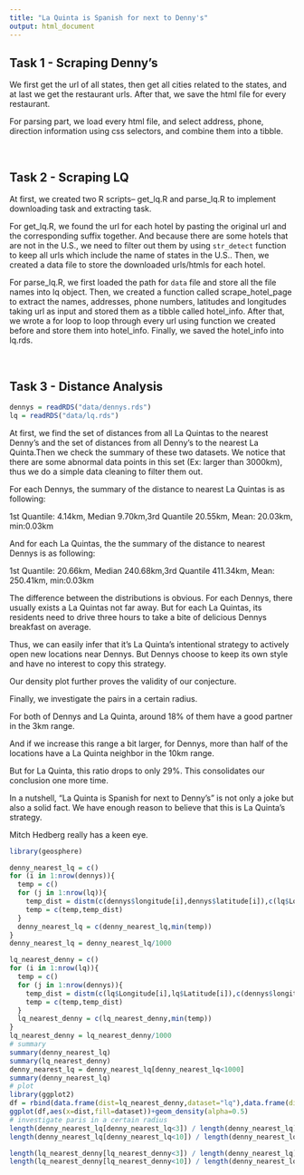 ```yaml
---
title: "La Quinta is Spanish for next to Denny's"
output: html_document
---
```



## Task 1 - Scraping Denny's

<!-- Detail your approach for scraping restaurant data from where2getit -->
We first get the url of all states, then get all cities related to the states, and at last we get the restaurant urls. After that, we save the html file for every restaurant.

For parsing part, we load every html file, and select address, phone, direction information using css selectors, and combine them into a tibble.

<br />

## Task 2 - Scraping LQ

At first, we created two R scripts-- get_lq.R and parse_lq.R to implement 
downloading task and extracting task. 

For get_lq.R, we found the url for each hotel by pasting the original url and 
the corresponding suffix together. And because there are some hotels that are 
not in the U.S., we need to filter out them by using `str_detect` function to 
keep all urls which include the name of states in the U.S.. Then, we created
a data file to store the downloaded urls/htmls for each hotel. 

For parse_lq.R, we first loaded the path for `data` file and store all the file
names into lq object. Then, we created a function called scrape_hotel_page to
extract the names, addresses, phone numbers, latitudes and longitudes taking 
url as input and stored them as a tibble called hotel_info. After that, we wrote
a for loop to loop through every url using function we created before and store 
them into hotel_info. Finally, we saved the hotel_info into lq.rds. 

<br />

## Task 3 -  Distance Analysis

```r
dennys = readRDS("data/dennys.rds")
lq = readRDS("data/lq.rds")
```

<!-- Detail your statistical analysis of the pairwise distance between Denny's and LQ's -->
At first, we find the set of distances from all La Quintas to the nearest Denny's and the set of distances from all Denny's to the nearest La Quinta.Then we check the summary of these two datasets. We notice that there are some abnormal data points in this set (Ex: larger than 3000km), thus we do a simple data cleaning to filter them out.

For each Dennys, the summary of the distance  to nearest La Quintas is as following:

1st Quantile: 4.14km, Median 9.70km,3rd Quantile 20.55km, Mean: 20.03km, min:0.03km

And for each La Quintas, the the summary of the distance  to nearest Dennys is as following:

1st Quantile: 20.66km, Median 240.68km,3rd Quantile 411.34km, Mean: 250.41km, min:0.03km

The difference between the distributions is obvious. For each Dennys, there usually exists a La Quintas not far away. But for each La Quintas, its residents need to drive three hours to take a bite of delicious Dennys breakfast on average.

Thus, we can easily infer that it's La Quinta's intentional strategy to actively open new locations near Dennys. But Dennys choose to keep its own style and have no interest to copy this strategy.

Our density plot further proves the validity of our conjecture.

Finally, we investigate the pairs in a certain radius. 

For both of Dennys and La Quinta, around 18% of them have a good partner in the 3km range.

And if we increase this range a bit larger, for Dennys, more than half of the locations have a La Quinta neighbor in the 10km range.

But for La Quinta, this ratio drops to only 29%. This consolidates our conclusion one more time.

In a nutshell, "La Quinta is Spanish for next to Denny's" is not only a joke but also a solid fact. We have enough reason to believe that this is La Quinta's strategy.

Mitch Hedberg really has a keen eye. 

```r
library(geosphere)

denny_nearest_lq = c()
for (i in 1:nrow(dennys)){
  temp = c()
  for (j in 1:nrow(lq)){
    temp_dist = distm(c(dennys$longitude[i],dennys$latitude[i]),c(lq$Longitude[j],lq$Latitude[j]),fun=distHaversine)
    temp = c(temp,temp_dist)
  }
  denny_nearest_lq = c(denny_nearest_lq,min(temp))
}
denny_nearest_lq = denny_nearest_lq/1000

lq_nearest_denny = c()
for (i in 1:nrow(lq)){
  temp = c()
  for (j in 1:nrow(dennys)){
    temp_dist = distm(c(lq$Longitude[i],lq$Latitude[i]),c(dennys$longitude[j],dennys$latitude[j]),fun=distHaversine)
    temp = c(temp,temp_dist)
  }
  lq_nearest_denny = c(lq_nearest_denny,min(temp))
}
lq_nearest_denny = lq_nearest_denny/1000
# summary
summary(denny_nearest_lq)
summary(lq_nearest_denny)
denny_nearest_lq = denny_nearest_lq[denny_nearest_lq<1000]
summary(denny_nearest_lq)
# plot
library(ggplot2)
df = rbind(data.frame(dist=lq_nearest_denny,dataset="lq"),data.frame(dist=denny_nearest_lq,dataset="dennys"))
ggplot(df,aes(x=dist,fill=dataset))+geom_density(alpha=0.5)
# investigate paris in a certain radius
length(denny_nearest_lq[denny_nearest_lq<3]) / length(denny_nearest_lq)
length(denny_nearest_lq[denny_nearest_lq<10]) / length(denny_nearest_lq)

length(lq_nearest_denny[lq_nearest_denny<3]) / length(denny_nearest_lq)
length(lq_nearest_denny[lq_nearest_denny<10]) / length(denny_nearest_lq)
```


<br />
